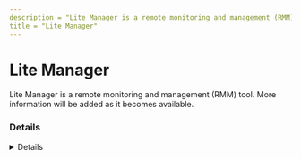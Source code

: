 ---
description = "Lite Manager is a remote monitoring and management (RMM) tool. More information will be added as it becomes available."
title = "Lite Manager"
---



# Lite Manager

Lite Manager is a remote monitoring and management (RMM) tool. More information will be added as it becomes available.

### Details
<Details author={""}
         category={""}
         created={""}
         website={""}
         lastModified={""}
         privileges={""}
         free={ false }
         verification={ false }
/>

#### Installation Paths
<Card code={ ["C:\\Program Files\\LiteManager Pro \u2013 Viewer\\*", "*\\LiteManager Pro \u2013 Viewer\\*", "*\\LMNoIpServer.exe"] }/>





### Forensic Artifacts










